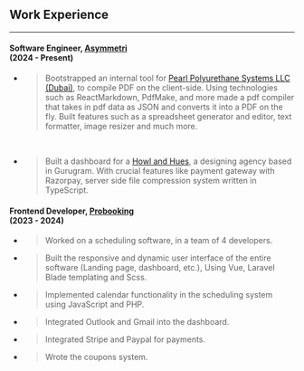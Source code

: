 ## <span className="text-green">Work Experience</span>

---

#### Software Engineer, <span className="text-blue"><ins>[Asymmetri](https://www.asymmetri.in/)</ins></span><br/> (2024 - Present)

- > Bootstrapped an internal tool for <span className="text-blue"><ins>[Pearl Polyurethane Systems LLC (Dubai)](https://pearlpolyurethane.com/)</ins></span>, to compile PDF on the client-side. Using technologies such as ReactMarkdown, PdfMake, and more made a pdf compiler that <span className="text-green">takes in pdf data as JSON and converts it into a PDF</span> on the fly. Built features such as a <span className="text-green">spreadsheet generator and editor, text formatter, image resizer</span> and much more.<br/>
  <br />
- > Built a dashboard for a <span className="text-blue"><ins>[Howl and Hues](https://www.howlandhues.com/)</ins></span>, a designing agency based in Gurugram. With crucial features like <span className="text-green">payment gateway with Razorpay</span>, <span className="text-green">server side file compression system</span> written in TypeScript.

#### Frontend Developer, <span className="text-blue"><ins>[Probooking](https://www.getprobooking.com/)</ins></span><br/> (2023 - 2024)

- > Worked on a <span className="text-green">scheduling software</span>, in a team of 4 developers.
- > Built the responsive and dynamic user interface of the entire software (Landing page, dashboard, etc.), Using <span className="text-green	">Vue, Laravel Blade templating and Scss</span>.
- > Implemented calendar functionality in the scheduling system using <span className="text-green">JavaScript and PHP</span>.
- > Integrated Outlook and Gmail into the dashboard.
- > Integrated Stripe and <span className="text-green">Paypal for payments</span>.
- > Wrote the coupons system.
